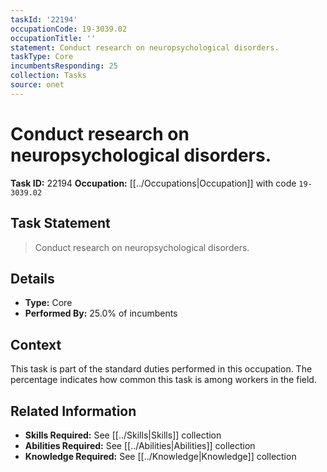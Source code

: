 ```yaml
---
taskId: '22194'
occupationCode: 19-3039.02
occupationTitle: ''
statement: Conduct research on neuropsychological disorders.
taskType: Core
incumbentsResponding: 25
collection: Tasks
source: onet
---
```

# Conduct research on neuropsychological disorders.

**Task ID:** 22194
**Occupation:** [[../Occupations|Occupation]] with code `19-3039.02`

## Task Statement

> Conduct research on neuropsychological disorders.

## Details

- **Type:** Core
- **Performed By:** 25.0% of incumbents

## Context

This task is part of the standard duties performed in this occupation. The percentage indicates how common this task is among workers in the field.

## Related Information

- **Skills Required:** See [[../Skills|Skills]] collection
- **Abilities Required:** See [[../Abilities|Abilities]] collection
- **Knowledge Required:** See [[../Knowledge|Knowledge]] collection
